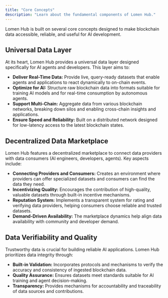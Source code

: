 ```yaml
---
title: "Core Concepts"
description: "Learn about the fundamental components of Lomen Hub."
---
```


Lomen Hub is built on several core concepts designed to make blockchain data accessible, reliable, and useful for AI development.

## Universal Data Layer

At its heart, Lomen Hub provides a universal data layer designed specifically for AI agents and developers. This layer aims to:

- **Deliver Real-Time Data:** Provide live, query-ready datasets that enable agents and applications to react dynamically to on-chain events.
- **Optimize for AI:** Structure raw blockchain data into formats suitable for training AI models and for real-time consumption by autonomous agents.
- **Support Multi-Chain:** Aggregate data from various blockchain networks, breaking down silos and enabling cross-chain insights and applications.
- **Ensure Speed and Reliability:** Built on a distributed network designed for low-latency access to the latest blockchain states.

## Decentralized Data Marketplace

Lomen Hub features a decentralized marketplace to connect data providers with data consumers (AI engineers, developers, agents). Key aspects include:

- **Connecting Providers and Consumers:** Creates an environment where providers can offer specialized datasets and consumers can find the data they need.
- **Incentivizing Quality:** Encourages the contribution of high-quality, valuable datasets through built-in incentive mechanisms.
- **Reputation System:** Implements a transparent system for rating and verifying data providers, helping consumers choose reliable and trusted datasets.
- **Demand-Driven Availability:** The marketplace dynamics help align data availability with community and developer demand.

## Data Verifiability and Quality

Trustworthy data is crucial for building reliable AI applications. Lomen Hub prioritizes data integrity through:

- **Built-in Validation:** Incorporates protocols and mechanisms to verify the accuracy and consistency of ingested blockchain data.
- **Quality Assurance:** Ensures datasets meet standards suitable for AI training and agent decision-making.
- **Transparency:** Provides mechanisms for accountability and traceability of data sources and contributions.
